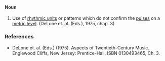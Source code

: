 ====Noun====
#Use of [[rhythmic unit]]s or patterns which do not confirm the [[pulse]]s on a [[metric level]]. (DeLone et. al. (Eds.), 1975, chap. 3) 

===References===
*DeLone et. al. (Eds.) (1975). Aspects of Twentieth-Century Music. Englewood Cliffs, New Jersey: Prentice-Hall. ISBN 0130493465, Ch. 3.